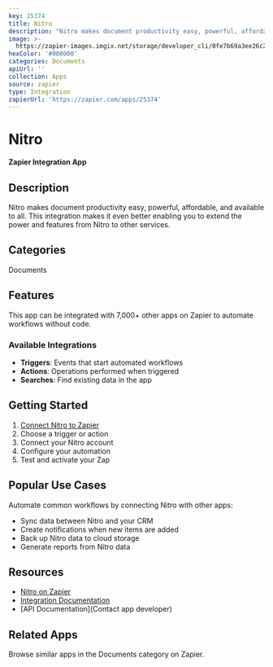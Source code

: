 ```yaml
---
key: 25374
title: Nitro
description: "Nitro makes document productivity easy, powerful, affordable, and available to all.\r\nThis integration makes it even better enabling you to extend the power and features from Nitro to other services."
image: >-
  https://zapier-images.imgix.net/storage/developer_cli/0fe7b69a3ee26c2ff75098a5b57a759e_2.png?auto=format%2Ccompress&ixlib=python-3.0.0&q=50
hexColor: '#000000'
categories: Documents
apiUrl: ''
collection: Apps
source: zapier
type: Integration
zapierUrl: 'https://zapier.com/apps/25374'
---
```

# Nitro

**Zapier Integration App**

## Description

Nitro makes document productivity easy, powerful, affordable, and available to all.
This integration makes it even better enabling you to extend the power and features from Nitro to other services.

## Categories

Documents

## Features

This app can be integrated with 7,000+ other apps on Zapier to automate workflows without code.

### Available Integrations

- **Triggers**: Events that start automated workflows
- **Actions**: Operations performed when triggered
- **Searches**: Find existing data in the app

## Getting Started

1. [Connect Nitro to Zapier](https://zapier.com/apps/25374)
2. Choose a trigger or action
3. Connect your Nitro account
4. Configure your automation
5. Test and activate your Zap

## Popular Use Cases

Automate common workflows by connecting Nitro with other apps:

- Sync data between Nitro and your CRM
- Create notifications when new items are added
- Back up Nitro data to cloud storage
- Generate reports from Nitro data

## Resources

- [Nitro on Zapier](https://zapier.com/apps/25374)
- [Integration Documentation](https://zapier.com/apps/25374/integrations)
- [API Documentation](Contact app developer)

## Related Apps

Browse similar apps in the Documents category on Zapier.
